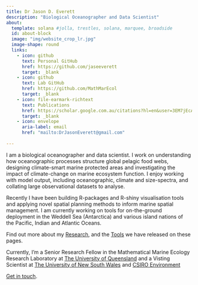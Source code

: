 ```yaml
---
title: Dr Jason D. Everett
description: "Biological Oceanographer and Data Scientist"
about:
  template: solana #jolla, trestles, solana, marquee, broadside
  id: about-block
  image: "img/website_crop_lr.jpg"
  image-shape: round
  links:
    - icon: github
      text: Personal GitHub
      href: https://github.com/jaseeverett
      target: _blank
    - icon: github
      text: Lab GitHub
      href: https://github.com/MathMarEcol
      target: _blank
    - icon: file-earmark-richtext
      text: Publications
      href: https://scholar.google.com.au/citations?hl=en&user=3EM7jEcAAAAJ&view_op=list_works&sortby=pubdate
      target: _blank
    - icon: envelope
      aria-label: email
      href: "mailto:DrJasonEverett@gmail.com"  
        
---
```


::: {#about-block}
:::

I am a biological oceanographer and data scientist. I work on understanding how oceanographic processes structure global pelagic food webs, designing climate-smart marine protected areas and investigating the impact of climate-change on marine ecosystem function. I enjoy working with model output, including oceanographic, climate and size-spectra, and collating large observational datasets to analyse.

Recently I have been building R-packages and R-shiny visualisation tools and applying novel spatial planning methods to inform marine spatial management. I am currently working on tools for on-the-ground deployment in the Weddell Sea (Antarctica) and various island nations of the Pacific, Indian and Atlantic Oceans.

Find out more about my [Research](research/index.qmd), and the [Tools](tools/index.qmd) we have released on these pages.

Currently, I'm a Senior Research Fellow in the Mathematical Marine Ecology Research Laboratory at [The University of Queensland](https://www.uq.edu.au/) and a Visting Scientist at [The University of New South Wales](https:://www.bees.unsw.edu.au) and [CSIRO Environment](https://www.csiro.au/en/about/people/business-units/environment)

[Get in touch](mailto:DrJasonEverett@gmail.com).



